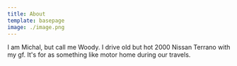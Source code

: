 ```yaml
---
title: About
template: basepage
image: ./image.png
---
```


I am Michal, but call me Woody. I drive old but hot 2000 Nissan Terrano with my gf. It's for as something like motor home during our travels. 
